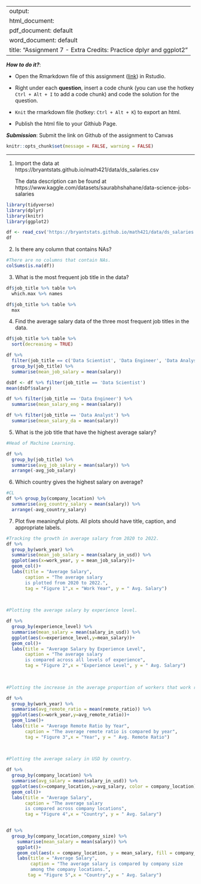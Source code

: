 
---
output: 
  html_document:
  pdf_document: default
  word_document: default
title: "Assignment 7 - Extra Credits: Practice dplyr and ggplot2"
---

***How to do it?***: 

- Open the Rmarkdown file of this assignment ([link](assignment7_extra_credits.Rmd)) in Rstudio. 

- Right under each **question**, insert  a code chunk (you can use the hotkey `Ctrl + Alt + I` to add a code chunk) and code the solution for the question. 

- `Knit` the rmarkdown file (hotkey: `Ctrl + Alt + K`) to export an html.  

-  Publish the html file to your Githiub Page. 

***Submission***: Submit the link on Github of the assignment to Canvas



```r
knitr::opts_chunk$set(message = FALSE, warning = FALSE)
```


-------

1. Import the data at https://bryantstats.github.io/math421/data/ds_salaries.csv

    The data description can be found at https://www.kaggle.com/datasets/saurabhshahane/data-science-jobs-salaries
    
```r
library(tidyverse)
library(dplyr)
library(knitr)
library(ggplot2)

df <- read_csv('https://bryantstats.github.io/math421/data/ds_salaries.csv')
df
```


2. Is there any column that contains NAs?
```r
#There are no columns that contain NAs.
colSums(is.na(df))
```
3. What is the most frequent job title in the data?

```r

df$job_title %>% table %>% 
  which.max %>% names

df$job_title %>% table %>% 
  max

```
4. Find the average salary data of the three most frequent job titles in the data. 
```r
df$job_title %>% table %>% 
  sort(decreasing = TRUE)
```
```r
df %>% 
  filter(job_title == c('Data Scientist', 'Data Engineer', 'Data Analyst')) %>%
  group_by(job_title) %>% 
  summarise(mean_job_salary = mean(salary))
```


```r
dsDf <- df %>% filter(job_title == 'Data Scientist')
mean(dsDf$salary)
```
```r
df %>% filter(job_title == 'Data Engineer') %>% 
  summarise(mean_salary_eng = mean(salary))
```
```r
df %>% filter(job_title == 'Data Analyst') %>% 
  summarise(mean_salary_da = mean(salary))
```
5. What is the job title that have the highest average salary?

```r
#Head of Machine Learning.

df %>% 
  group_by(job_title) %>% 
  summarise(avg_job_salary = mean(salary)) %>% 
  arrange(-avg_job_salary)
```


6. Which country gives the highest salary on average? 

```r
#CL
df %>% group_by(company_location) %>% 
  summarise(avg_country_salary = mean(salary)) %>% 
  arrange(-avg_country_salary)
```


7. Plot five meaningful plots. All plots should have title, caption, and appropriate labels.

```r
#Tracking the growth in average salary from 2020 to 2022.
df %>%
  group_by(work_year) %>% 
  summarise(mean_job_salary = mean(salary_in_usd)) %>% 
  ggplot(aes(x=work_year, y = mean_job_salary))+
  geom_col()+
  labs(title = "Average Salary", 
       caption = "The average salary 
       is plotted from 2020 to 2022.", 
       tag = "Figure 1",x = "Work Year", y = " Avg. Salary")
  
  
```
```r
#Plotting the average salary by experience level.

df %>%
  group_by(experience_level) %>% 
  summarise(mean_salary = mean(salary_in_usd)) %>% 
  ggplot(aes(x=experience_level,y=mean_salary))+
  geom_col()+
  labs(title = "Average Salary by Experience Level", 
       caption = "The average salary 
       is compared across all levels of experience", 
       tag = "Figure 2",x = "Experience Level", y = " Avg. Salary")
  
  
```
```r
#Plotting the increase in the average proportion of workers that work remote.

df %>% 
  group_by(work_year) %>% 
  summarise(avg_remote_ratio = mean(remote_ratio)) %>% 
  ggplot(aes(x=work_year,y=avg_remote_ratio))+
  geom_line()+
  labs(title = "Average Remote Ratio by Year", 
       caption = "The average remote ratio is compared by year", 
       tag = "Figure 3",x = "Year", y = " Avg. Remote Ratio")
  
  
```
```r
#Plotting the average salary in USD by country.

df %>%
  group_by(company_location) %>% 
  summarise(avg_salary = mean(salary_in_usd)) %>% 
  ggplot(aes(x=company_location,y=avg_salary, color = company_location))+ 
  geom_col()+
  labs(title = "Average Salary", 
       caption = "The average salary 
       is compared across company locations", 
       tag = "Figure 4",x = "Country", y = " Avg. Salary")
  
```
```r
df %>% 
  group_by(company_location,company_size) %>%
    summarise(mean_salary = mean(salary)) %>% 
    ggplot()+
    geom_col(aes(x = company_location, y = mean_salary, fill = company_size), position = 'dodge')+
    labs(title = "Average Salary",
         caption = "The average salary is compared by company size
         among the company locations.",
        tag = "Figure 5",x = "Country",y = " Avg. Salary")
  
```


